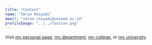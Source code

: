```yaml
---
title: "Contact"
name: "Imron Rosyadi"
email: "imron.rosyadi@unsoed.ac.id"
profileImage: "../../favicon.png"
---
```



Visit <a href="http://elektro.ft.unsoed.ac.id/imron-rosyadi/" target="_blank" rel="nofollow noopener noreferrer" aria-label="External Link"><Underlining>my personal page</Underlining></a>, <a href="http://elektro.ft.unsoed.ac.id/" target="_blank" rel="nofollow noopener noreferrer" aria-label="External Link"><Underlining>my department</Underlining></a>, <a href="http://ft.unsoed.ac.id/" target="_blank" rel="nofollow noopener noreferrer" aria-label="External Link"><Underlining>my college</Underlining></a>, or 
<a href="http://unsoed.ac.id" target="_blank" rel="nofollow noopener noreferrer" aria-label="External Link"><Underlining>my university</Underlining></a>.

